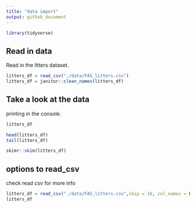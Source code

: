 ```yaml
---
title: "data import"
output: github_document
---
```



```r
library(tidyverse)
```

## Read in data

Read in the litters dataset.

```r
litters_df = read_csv("./data/FAS_litters.csv")
litters_df = janitor::clean_names(litters_df)
```

## Take a look at the data
printing in the console.
```r
litters_df
```

```r
head(litters_df)
tail(litters_df)
```

```r
skimr::skim(litters_df)
```


## options to read_csv
check read csv for more info
```r
litters_df = read_csv("./data/FAS_litters.csv",skip = 10, col_names = FALSE)
litters_df
```








